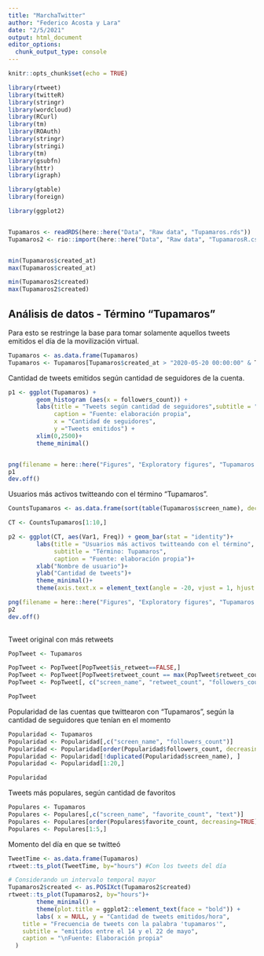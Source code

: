 ```yaml
---
title: "MarchaTwitter"
author: "Federico Acosta y Lara"
date: "2/5/2021"
output: html_document
editor_options: 
  chunk_output_type: console
---
```


```r
knitr::opts_chunk$set(echo = TRUE)
```


```r
library(rtweet)
library(twitteR)
library(stringr)
library(wordcloud)
library(RCurl)
library(tm)
library(ROAuth) 
library(stringr) 
library(stringi) 
library(tm) 
library(gsubfn) 
library(httr) 
library(igraph)

library(gtable)
library(foreign)

library(ggplot2)


```


```r


```


```r
Tupamaros <- readRDS(here::here("Data", "Raw data", "Tupamaros.rds"))
Tupamaros2 <- rio::import(here::here("Data", "Raw data", "TupamarosR.csv"))


min(Tupamaros$created_at)
max(Tupamaros$created_at)

min(Tupamaros2$created)
max(Tupamaros2$created)
```



## Análisis de datos - Término "Tupamaros"

Para esto se restringe la base para tomar solamente aquellos tweets emitidos el día de la movilización virtual.

```r
Tupamaros <- as.data.frame(Tupamaros)
Tupamaros <- Tupamaros[Tupamaros$created_at > "2020-05-20 00:00:00" & Tupamaros$created_at < "2020-05-21 00:00:00",]

```


Cantidad de tweets emitidos según cantidad de seguidores de la cuenta.
```r
p1 <- ggplot(Tupamaros) + 
        geom_histogram (aes(x = followers_count)) + 
        labs(title = "Tweets según cantidad de seguidores",subtitle = "Término: Tupamaros", 
             caption = "Fuente: elaboración propia",
             x = "Cantidad de seguidores",
             y ="Tweets emitidos") +
        xlim(0,2500)+
        theme_minimal()


png(filename = here::here("Figures", "Exploratory figures", "Tupamaros - Tweets según cantidad de seguidores de la cuenta.png"), width = 1200, height = 1200,  res = 200)
p1
dev.off()

```


Usuarios más activos twitteando con el término "Tupamaros".
```r

CountsTupamaros <- as.data.frame(sort(table(Tupamaros$screen_name), decreasing = TRUE))

CT <- CountsTupamaros[1:10,]

p2 <- ggplot(CT, aes(Var1, Freq)) + geom_bar(stat = "identity")+ 
        labs(title = "Usuarios más activos twitteando con el término",
             subtitle = "Término: Tupamaros",
             caption = "Fuente: elaboración propia")+
        xlab("Nombre de usuario")+
        ylab("Cantidad de tweets")+
        theme_minimal()+
        theme(axis.text.x = element_text(angle = -20, vjust = 1, hjust = 0))

png(filename = here::here("Figures", "Exploratory figures", "Tupamaros - Usuarios más activos.png"), width = 1200, height = 1200,  res = 200)
p2
dev.off()
        
```


Tweet original con más retweets
```r

PopTweet <- Tupamaros

PopTweet <- PopTweet[PopTweet$is_retweet==FALSE,]
PopTweet <- PopTweet[PopTweet$retweet_count == max(PopTweet$retweet_count),]
PopTweet <- PopTweet[, c("screen_name", "retweet_count", "followers_count", "text")]

PopTweet
```


Popularidad de las cuentas que twittearon con "Tupamaros", según la cantidad de seguidores que tenían en el momento
```r
Popularidad <- Tupamaros
Popularidad <- Popularidad[,c("screen_name", "followers_count")]
Popularidad <- Popularidad[order(Popularidad$followers_count, decreasing=TRUE),]
Popularidad <- Popularidad[!duplicated(Popularidad$screen_name), ]
Popularidad <- Popularidad[1:20,]

Popularidad
```


Tweets más populares, según cantidad de favoritos 
```r

Populares <- Tupamaros
Populares <- Populares[,c("screen_name", "favorite_count", "text")]
Populares <- Populares[order(Populares$favorite_count, decreasing=TRUE),]
Populares <- Populares[1:5,]

```

Momento del día en que se twitteó 
```r
TweetTime <- as.data.frame(Tupamaros)
rtweet::ts_plot(TweetTime, by="hours") #Con los tweets del día

# Considerando un intervalo temporal mayor
Tupamaros2$created <- as.POSIXct(Tupamaros2$created) 
rtweet::ts_plot(Tupamaros2, by="hours")+
        theme_minimal() +
        theme(plot.title = ggplot2::element_text(face = "bold")) +
        labs( x = NULL, y = "Cantidad de tweets emitidos/hora",
    title = "Frecuencia de tweets con la palabra 'tupamaros'",
    subtitle = "emitidos entre el 14 y el 22 de mayo",
    caption = "\nFuente: Elaboración propia"
  )

```


